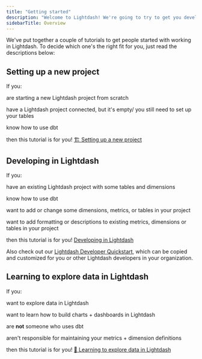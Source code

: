 ```yaml
---
title: "Getting started"
description: "Welcome to Lightdash! We're going to try to get you developing, exploring or just browsing your data in no time."
sidebarTitle: Overview
---
```



We've put together a couple of tutorials to get people started with working in Lightdash. To decide which one's the right fit for you, just read the descriptions below:

## Setting up a new project

If you:

<Icon icon="square-check" iconType="solid"/> are starting a new Lightdash project from scratch

<Icon icon="square-check" iconType="solid"/> have a Lightdash project connected, but it's empty/ you still need to set up your tables

<Icon icon="square-check" iconType="solid"/> know how to use dbt

then this tutorial is for you! [🏗 Setting up a new project](/get-started/setup-lightdash/intro)

## Developing in Lightdash

If you:

<Icon icon="square-check" iconType="solid"/> have an existing Lightdash project with some tables and dimensions

<Icon icon="square-check" iconType="solid"/> know how to use dbt

<Icon icon="square-check" iconType="solid"/> want to add or change some dimensions, metrics, or tables in your project

<Icon icon="square-check" iconType="solid"/> want to add formatting or descriptions to existing metrics, dimensions or tables in your project

then this tutorial is for you! [Developing in Lightdash](/get-started/develop-in-lightdash/intro)

Also check out our [Lightdash Developer Quickstart](https://lightdash.notion.site/Lightdash-developer-quickstart-3192f80173ef4f0bbbe0f0f88b726a76), which can be copied and customized for you or other Lightdash developers in your organization.

## Learning to explore data in Lightdash

If you:

<Icon icon="square-check" iconType="solid"/> want to explore data in Lightdash

<Icon icon="square-check" iconType="solid"/> want to learn how to build charts + dashboards in Lightdash

<Icon icon="xmark" iconType="solid"/> are **not** someone who uses dbt

<Icon icon="xmark" iconType="solid"/> aren't responsible for maintaining your metrics + dimension definitions

then this tutorial is for you! [🔭 Learning to explore data in Lightdash](/get-started/exploring-data/intro)
